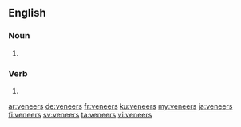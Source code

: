 ==English==

===Noun===
{{head|en|noun plural form}}

# {{plural of|veneer|lang=en}}

===Verb===
{{head|en|verb form}}

# {{en-third-person singular of|veneer}}

[[ar:veneers]]
[[de:veneers]]
[[fr:veneers]]
[[ku:veneers]]
[[my:veneers]]
[[ja:veneers]]
[[fi:veneers]]
[[sv:veneers]]
[[ta:veneers]]
[[vi:veneers]]